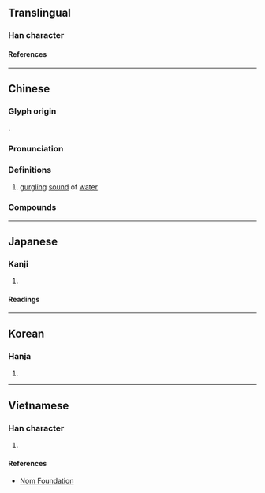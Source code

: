 {{character info}}
==Translingual==

===Han character===
{{Han char|rn=85|rad=水|as=08|sn=11|four=33191|canj=EJMF|ids=⿰氵宗}}

====References====
{{Han ref|kx=0630.010|dkj=17643|dj=1032.040|hdz=31661.010|uh=6DD9}}

----

==Chinese==
{{zh-forms}}

===Glyph origin===
{{Han etym}}
{{Han compound|水|宗|c1=s|c2=p|t1=water|ls=psc}}.

===Pronunciation===
{{zh-pron
|m=cóng
|c=cung4
|mn=chong/thong
|mc=y
|oc=y
|ma=
|cat=n
}}

===Definitions===
{{zh-hanzi}}

# [[gurgling]] [[sound]] of [[water]]

===Compounds===
{{zh-der|淙淙|淙琤}}

----

==Japanese==

===Kanji===
{{ja-kanji|grade=|rs=水08}}

# {{rfdef|ja|sort=水08}}

====Readings====
{{ja-readings
|goon=ず, ずう, ぞう
|kanon=そう
|kun=そそぐ
}}

----

==Korean==

===Hanja===
{{ko-hanja|종}}

# {{rfdef|ko|sort=水08}}

----

==Vietnamese==

===Han character===
{{vi-readings|rs=水08|reading=tong, tông}}

# {{rfdef|vi|sort=水08}}

====References====
* [http://nomfoundation.org/common/nom_details.php?codepoint=6dd9 Nom Foundation]